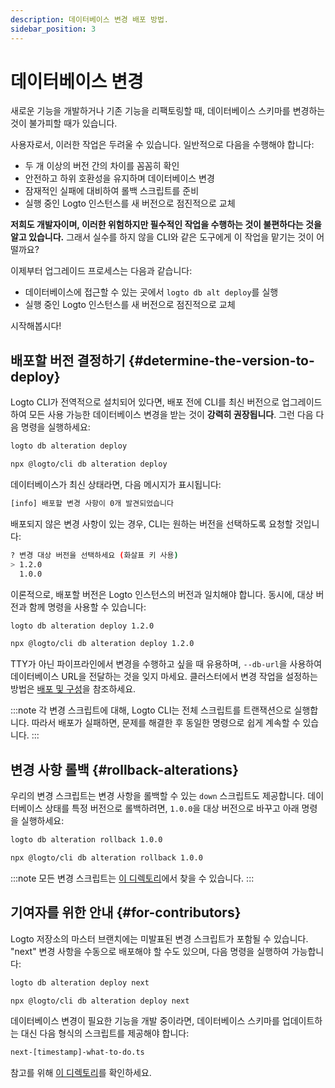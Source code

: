 ```yaml
---
description: 데이터베이스 변경 배포 방법.
sidebar_position: 3
---
```



# 데이터베이스 변경

새로운 기능을 개발하거나 기존 기능을 리팩토링할 때, 데이터베이스 스키마를 변경하는 것이 불가피할 때가 있습니다.

사용자로서, 이러한 작업은 두려울 수 있습니다. 일반적으로 다음을 수행해야 합니다:

- 두 개 이상의 버전 간의 차이를 꼼꼼히 확인
- 안전하고 하위 호환성을 유지하며 데이터베이스 변경
- 잠재적인 실패에 대비하여 롤백 스크립트를 준비
- 실행 중인 Logto 인스턴스를 새 버전으로 점진적으로 교체

**저희도 개발자이며, 이러한 위험하지만 필수적인 작업을 수행하는 것이 불편하다는 것을 알고 있습니다.** 그래서 실수를 하지 않을 CLI와 같은 도구에게 이 작업을 맡기는 것이 어떨까요?

이제부터 업그레이드 프로세스는 다음과 같습니다:

- 데이터베이스에 접근할 수 있는 곳에서 `logto db alt deploy`를 실행
- 실행 중인 Logto 인스턴스를 새 버전으로 점진적으로 교체

시작해봅시다!

## 배포할 버전 결정하기 \{#determine-the-version-to-deploy}

Logto CLI가 전역적으로 설치되어 있다면, 배포 전에 CLI를 최신 버전으로 업그레이드하여 모든 사용 가능한 데이터베이스 변경을 받는 것이 **강력히 권장됩니다**. 그런 다음 다음 명령을 실행하세요:

<Tabs groupId="cmd">

  <TabItem value="cli" label="CLI">

```bash
logto db alteration deploy
```

  </TabItem>
  <TabItem value="npx" label="npx">

```bash
npx @logto/cli db alteration deploy
```

  </TabItem>

</Tabs>

데이터베이스가 최신 상태라면, 다음 메시지가 표시됩니다:

```bash
[info] 배포할 변경 사항이 0개 발견되었습니다
```

배포되지 않은 변경 사항이 있는 경우, CLI는 원하는 버전을 선택하도록 요청할 것입니다:

```bash
? 변경 대상 버전을 선택하세요 (화살표 키 사용)
> 1.2.0
  1.0.0
```

이론적으로, 배포할 버전은 Logto 인스턴스의 버전과 일치해야 합니다. 동시에, 대상 버전과 함께 명령을 사용할 수 있습니다:

<Tabs groupId="cmd">

  <TabItem value="cli" label="CLI">

```bash
logto db alteration deploy 1.2.0
```

  </TabItem>
  <TabItem value="npx" label="npx">

```bash
npx @logto/cli db alteration deploy 1.2.0
```

  </TabItem>

</Tabs>

TTY가 아닌 파이프라인에서 변경을 수행하고 싶을 때 유용하며, `--db-url`을 사용하여 데이터베이스 URL을 전달하는 것을 잊지 마세요. 클러스터에서 변경 작업을 설정하는 방법은 [배포 및 구성](/logto-oss/deployment-and-configuration/)을 참조하세요.

:::note
각 변경 스크립트에 대해, Logto CLI는 전체 스크립트를 트랜잭션으로 실행합니다. 따라서 배포가 실패하면, 문제를 해결한 후 동일한 명령으로 쉽게 계속할 수 있습니다.
:::

## 변경 사항 롤백 \{#rollback-alterations}

우리의 변경 스크립트는 변경 사항을 롤백할 수 있는 `down` 스크립트도 제공합니다. 데이터베이스 상태를 특정 버전으로 롤백하려면, `1.0.0`을 대상 버전으로 바꾸고 아래 명령을 실행하세요:

<Tabs groupId="cmd">

  <TabItem value="cli" label="CLI">

```bash
logto db alteration rollback 1.0.0
```

  </TabItem>
  <TabItem value="npx" label="npx">

```bash
npx @logto/cli db alteration rollback 1.0.0
```

  </TabItem>

</Tabs>

:::note
모든 변경 스크립트는 [이 디렉토리](https://github.com/logto-io/logto/tree/master/packages/schemas/alterations)에서 찾을 수 있습니다.
:::

## 기여자를 위한 안내 \{#for-contributors}

Logto 저장소의 마스터 브랜치에는 미발표된 변경 스크립트가 포함될 수 있습니다. "next" 변경 사항을 수동으로 배포해야 할 수도 있으며, 다음 명령을 실행하여 가능합니다:

<Tabs groupId="cmd">

  <TabItem value="cli" label="CLI">

```bash
logto db alteration deploy next
```

  </TabItem>
  <TabItem value="npx" label="npx">

```bash
npx @logto/cli db alteration deploy next
```

  </TabItem>

</Tabs>

데이터베이스 변경이 필요한 기능을 개발 중이라면, 데이터베이스 스키마를 업데이트하는 대신 다음 형식의 스크립트를 제공해야 합니다:

```bash
next-[timestamp]-what-to-do.ts
```

참고를 위해 [이 디렉토리](https://github.com/logto-io/logto/tree/master/packages/schemas/alterations)를 확인하세요.
